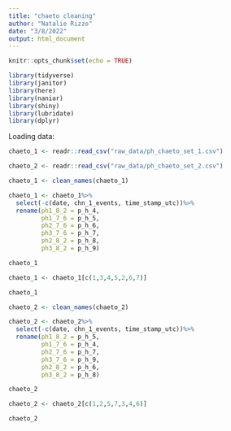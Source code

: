 ```yaml
---
title: "chaeto cleaning"
author: "Natalie Rizzo"
date: "3/8/2022"
output: html_document
---
```


```r
knitr::opts_chunk$set(echo = TRUE)
```
```r
library(tidyverse)
library(janitor)
library(here)
library(naniar)
library(shiny)
library(lubridate)
library(dplyr)
``` 

Loading data: 
```r
chaeto_1 <- readr::read_csv("raw_data/ph_chaeto_set_1.csv")
```
```r
chaeto_2 <- readr::read_csv("raw_data/ph_chaeto_set_2.csv")
```

```r
chaeto_1 <- clean_names(chaeto_1)
```

```r
chaeto_1 <- chaeto_1%>%
  select(-c(date, chn_1_events, time_stamp_utc))%>%
  rename(ph1_8_2 = p_h_4,
         ph1_7_6 = p_h_5,
         ph2_7_6 = p_h_6,
         ph3_7_6 = p_h_7,
         ph2_8_2 = p_h_8,
         ph3_8_2 = p_h_9)
```
```r
chaeto_1
```

```r
chaeto_1 <- chaeto_1[c(1,3,4,5,2,6,7)]
```
```r
chaeto_1
```

```r
chaeto_2 <- clean_names(chaeto_2)
```
```r
chaeto_2 <- chaeto_2%>%
  select(-c(date, chn_1_events, time_stamp_utc))%>%
  rename(ph1_8_2 = p_h_5,
         ph1_7_6 = p_h_4,
         ph2_7_6 = p_h_7,
         ph3_7_6 = p_h_9,
         ph2_8_2 = p_h_6,
         ph3_8_2 = p_h_8)
```
```r
chaeto_2
```
```r
chaeto_2 <- chaeto_2[c(1,2,5,7,3,4,6)]
```
```r
chaeto_2
```
